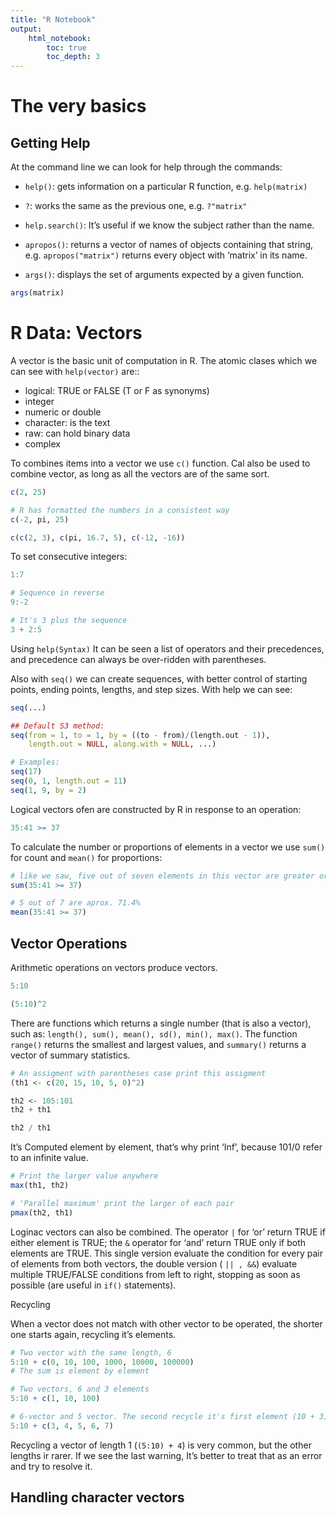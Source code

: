 ```yaml
---
title: "R Notebook"
output: 
    html_notebook:
        toc: true
        toc_depth: 3
---
```


# The very basics

## Getting Help

At the command line we can look for help through the commands:

-   `help()`: gets information on a particular R function, e.g. `help(matrix)`

-   `?`: works the same as the previous one, e.g. `?"matrix"`

-   `help.search()`: It's useful if we know the subject rather than the name.

-   `apropos()`: returns a vector of names of objects containing that string, e.g. `apropos("matrix")` returns every object with 'matrix' in its name.

-   `args()`: displays the set of arguments expected by a given function.

```r
args(matrix)
```

# R Data: Vectors

A vector is the basic unit of computation in R. The atomic clases which we can see with `help(vector)` are::

-   logical: TRUE or FALSE (T or F as synonyms)
-   integer
-   numeric or double
-   character: is the text
-   raw: can hold binary data
-   complex

To combines items into a vector we use `c()` function. Cal also be used to combine vector, as long as all the vectors are of the same sort.

```r
c(2, 25)
```

```r
# R has formatted the numbers in a consistent way
c(-2, pi, 25)
```

```r
c(c(2, 3), c(pi, 16.7, 5), c(-12, -16))
```

To set consecutive integers:

```r
1:7
```

```r
# Sequence in reverse
9:-2
```

```r
# It's 3 plus the sequence
3 + 2:5
```

Using `help(Syntax)` It can be seen a list of operators and their precedences, and precedence can always be over-ridden with parentheses.

Also with `seq()` we can create sequences, with better control of starting points, ending points, lengths, and step sizes. With help we can see:

``` r
seq(...)

## Default S3 method:
seq(from = 1, to = 1, by = ((to - from)/(length.out - 1)),
    length.out = NULL, along.with = NULL, ...)

# Examples:
seq(17)
seq(0, 1, length.out = 11)
seq(1, 9, by = 2)
```

Logical vectors ofen are constructed by R in response to an operation:

```r
35:41 >= 37
```

To calculate the number or proportions of elements in a vector we use `sum()` for count and `mean()` for proportions:

```r
# like we saw, five out of seven elements in this vector are greater or equal to 37
sum(35:41 >= 37)
```

```r
# 5 out of 7 are aprox. 71.4%
mean(35:41 >= 37)
```

## Vector Operations

Arithmetic operations on vectors produce vectors.

```r
5:10
```

```r
(5:10)^2
```

There are functions which returns a single number (that is also a vector), such as: `length(), sum(), mean(), sd(), min(), max()`. The function `range()` returns the smallest and largest values, and `summary()` returns a vector of summary statistics.

```r
# An assigment with parentheses case print this assigment
(th1 <- c(20, 15, 10, 5, 0)^2)
```

```r
th2 <- 105:101
th2 + th1
```

```r
th2 / th1
```

It's Computed element by element, that's why print 'Inf', because 101/0 refer to an infinite value.

```r
# Print the larger value anywhere
max(th1, th2)
```

```r
# 'Parallel maximum' print the larger of each pair
pmax(th2, th1)
```

Loginac vectors can also be combined. The operator `|` for 'or' return TRUE if either element is TRUE; the `&` operator for 'and' return TRUE only if both elements are TRUE. This single version evaluate the condition for every pair of elements from both vectors, the double version ( `|| , &&`) evaluate multiple TRUE/FALSE conditions from left to right, stopping as soon as possible (are useful in `if()` statements).

Recycling

When a vector does not match with other vector to be operated, the shorter one starts again, recycling it's elements.

```r
# Two vector with the same length, 6
5:10 + c(0, 10, 100, 1000, 10000, 100000)
# The sum is element by element
```

```r
# Two vectors, 6 and 3 elements
5:10 + c(1, 10, 100)
```

```r
# 6-vector and 5 vector. The second recycle it's first element (10 + 3)
5:10 + c(3, 4, 5, 6, 7)

```

Recycling a vector of length 1 (`(5:10) + 4`) is very common, but the other lengths ir rarer. If we see the last warning, It's better to treat that as an error and try to resolve it.

## Handling character vectors
